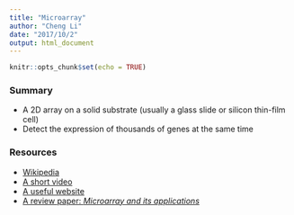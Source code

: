 ```yaml
---
title: "Microarray"
author: "Cheng Li"
date: "2017/10/2"
output: html_document
---
```


```r
knitr::opts_chunk$set(echo = TRUE)
```

### Summary

* A 2D array on a solid substrate (usually a glass slide or silicon thin-film cell)
* Detect the expression of thousands of genes at the same time


### Resources

* [Wikipedia](https://en.wikipedia.org/wiki/Microarray)
* [A short video](https://www.youtube.com/watch?v=VNsThMNjKhM)
* [A useful website](http://www.premierbiosoft.com/tech_notes/microarray.html)
* [A review paper: _Microarray and its applications_](https://www.ncbi.nlm.nih.gov/pmc/articles/PMC3467903/)
